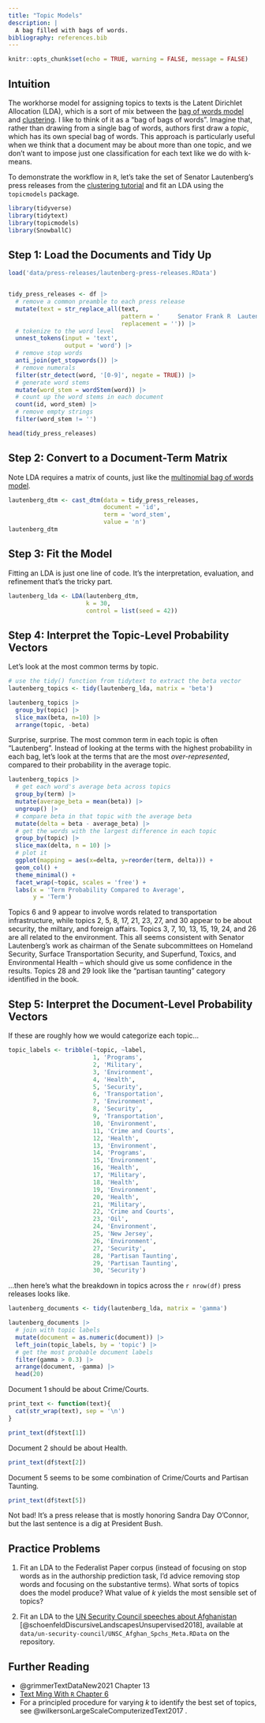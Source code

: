 ```yaml
---
title: "Topic Models"
description: |
  A bag filled with bags of words.
bibliography: references.bib
---
```


```r
knitr::opts_chunk$set(echo = TRUE, warning = FALSE, message = FALSE)
```

## Intuition

The workhorse model for assigning topics to texts is the Latent Dirichlet Allocation (LDA), which is a sort of mix between the [bag of words model](federalist-papers.html) and [clustering](clustering.html). I like to think of it as a "bag of bags of words". Imagine that, rather than drawing from a single bag of words, authors first draw a *topic*, which has its own special bag of words. This approach is particularly useful when we think that a document may be about more than one topic, and we don't want to impose just one classification for each text like we do with k-means.

To demonstrate the workflow in `R`, let's take the set of Senator Lautenberg's press releases from the [clustering tutorial](clustering.html) and fit an LDA using the `topicmodels` package.

```r
library(tidyverse)
library(tidytext)
library(topicmodels)
library(SnowballC)
```

## Step 1: Load the Documents and Tidy Up

```r
load('data/press-releases/lautenberg-press-releases.RData')


tidy_press_releases <- df |>
  # remove a common preamble to each press release
  mutate(text = str_replace_all(text,
                                pattern = '     Senator Frank R  Lautenberg                                                                                                                      Press Release        of        Senator Lautenberg                                                                                ',
                                replacement = '')) |>
  # tokenize to the word level
  unnest_tokens(input = 'text',
                output = 'word') |>
  # remove stop words
  anti_join(get_stopwords()) |>
  # remove numerals
  filter(str_detect(word, '[0-9]', negate = TRUE)) |>
  # generate word stems
  mutate(word_stem = wordStem(word)) |>
  # count up the word stems in each document
  count(id, word_stem) |> 
  # remove empty strings
  filter(word_stem != '')

head(tidy_press_releases)
```

## Step 2: Convert to a Document-Term Matrix

Note LDA requires a matrix of counts, just like the [multinomial bag of words model](federalist-papers.html).

```r
lautenberg_dtm <- cast_dtm(data = tidy_press_releases,
                           document = 'id',
                           term = 'word_stem',
                           value = 'n')
lautenberg_dtm
```

## Step 3: Fit the Model

Fitting an LDA is just one line of code. It's the interpretation, evaluation, and refinement that's the tricky part.

```r
lautenberg_lda <- LDA(lautenberg_dtm, 
                      k = 30, 
                      control = list(seed = 42))
```

## Step 4: Interpret the Topic-Level Probability Vectors

Let's look at the most common terms by topic.

```r
# use the tidy() function from tidytext to extract the beta vector
lautenberg_topics <- tidy(lautenberg_lda, matrix = 'beta')

lautenberg_topics |>
  group_by(topic) |>
  slice_max(beta, n=10) |>
  arrange(topic, -beta)
```

Surprise, surprise. The most common term in each topic is often "Lautenberg". Instead of looking at the terms with the highest probability in each bag, let's look at the terms that are the most *over-represented*, compared to their probability in the average topic.

```r
lautenberg_topics |>
  # get each word's average beta across topics
  group_by(term) |>
  mutate(average_beta = mean(beta)) |>
  ungroup() |>
  # compare beta in that topic with the average beta
  mutate(delta = beta - average_beta) |>
  # get the words with the largest difference in each topic
  group_by(topic) |>
  slice_max(delta, n = 10) |>
  # plot it
  ggplot(mapping = aes(x=delta, y=reorder(term, delta))) +
  geom_col() +
  theme_minimal() +
  facet_wrap(~topic, scales = 'free') +
  labs(x = 'Term Probability Compared to Average',
       y = 'Term')
```

Topics 6 and 9 appear to involve words related to transportation infrastructure, while topics 2, 5, 8, 17, 21, 23, 27, and 30 appear to be about security, the miltary, and foreign affairs. Topics 3, 7, 10, 13, 15, 19, 24, and 26 are all related to the environment. This all seems consistent with Senator Lautenberg's work as chairman of the Senate subcommittees on Homeland Security, Surface Transportation Security, and Superfund, Toxics, and Environmental Health -- which should give us some confidence in the results. Topics 28 and 29 look like the "partisan taunting" category identified in the book.

## Step 5: Interpret the Document-Level Probability Vectors

If these are roughly how we would categorize each topic...

```r
topic_labels <- tribble(~topic, ~label,
                        1, 'Programs',
                        2, 'Military',
                        3, 'Environment',
                        4, 'Health',
                        5, 'Security',
                        6, 'Transportation',
                        7, 'Environment',
                        8, 'Security',
                        9, 'Transportation',
                        10, 'Environment',
                        11, 'Crime and Courts',
                        12, 'Health',
                        13, 'Environment',
                        14, 'Programs',
                        15, 'Environment',
                        16, 'Health',
                        17, 'Military',
                        18, 'Health',
                        19, 'Environment',
                        20, 'Health',
                        21, 'Military',
                        22, 'Crime and Courts',
                        23, 'Oil',
                        24, 'Environment',
                        25, 'New Jersey',
                        26, 'Environment',
                        27, 'Security',
                        28, 'Partisan Taunting',
                        29, 'Partisan Taunting',
                        30, 'Security')
```

...then here's what the breakdown in topics across the `r nrow(df)` press releases looks like.

```r
lautenberg_documents <- tidy(lautenberg_lda, matrix = 'gamma')

lautenberg_documents |> 
  # join with topic labels
  mutate(document = as.numeric(document)) |>
  left_join(topic_labels, by = 'topic') |> 
  # get the most probable document labels
  filter(gamma > 0.3) |> 
  arrange(document, -gamma) |> 
  head(20)
```

Document 1 should be about Crime/Courts.

```r
print_text <- function(text){
  cat(str_wrap(text), sep = '\n')
}

print_text(df$text[1])
```

Document 2 should be about Health.

```r
print_text(df$text[2])
```

Document 5 seems to be some combination of Crime/Courts and Partisan Taunting.

```r
print_text(df$text[5])
```

Not bad! It's a press release that is mostly honoring Sandra Day O'Connor, but the last sentence is a dig at President Bush.

## Practice Problems

1.  Fit an LDA to the Federalist Paper corpus (instead of focusing on stop words as in the authorship prediction task, I'd advice removing stop words and focusing on the substantive terms). What sorts of topics does the model produce? What value of $k$ yields the most sensible set of topics?

2.  Fit an LDA to the [UN Security Council speeches about Afghanistan](https://dataverse.harvard.edu/dataset.xhtml?persistentId=doi:10.7910/DVN/OM9RG8) [@schoenfeldDiscursiveLandscapesUnsupervised2018], available at `data/un-security-council/UNSC_Afghan_Spchs_Meta.RData` on the repository.

## Further Reading

-   @grimmerTextDataNew2021 Chapter 13
-   [Text Ming With `R` Chapter 6](https://www.tidytextmining.com/topicmodeling.html)
-   For a principled procedure for varying $k$ to identify the best set of topics, see @wilkersonLargeScaleComputerizedText2017 .
